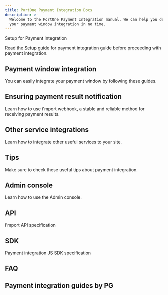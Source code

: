 ```yaml
---
title: PortOne Payment Integration Docs
description: >-
  Welcome to the PortOne Payment Integration manual. We can help you develop
  your payment window integration in no time.
---
```



<Hint style="info">
  Setup for Payment Integration

  Read the [Setup](../ready/readme) guide for payment integration guide before proceeding with payment integration.
</Hint>

## Payment window integration

You can easily integrate your payment window by following these guides.

<ContentRef slug="/en/auth/guide/readme" />

<ContentRef slug="/en/auth/guide-1/readme" />

<ContentRef slug="/en/auth/guide-2/readme" />

## Ensuring payment result notification

Learn how to use i'mport webhook, a stable and reliable method for receiving payment results.

<ContentRef slug="/en/result/webhook" />

## Other service integrations

Learn how to integrate other useful services to your site.

<ContentRef slug="/en/etc/phone/readme" />

<ContentRef slug="/en/etc/all/readme" />

<ContentRef slug="/en/etc/credit-auth/readme" />

<ContentRef slug="/en/etc/url" />

<ContentRef slug="/en/etc/budget" />

## Tips

Make sure to check these useful tips about payment integration.

<ContentRef slug="/en/tips/tax" />

<ContentRef slug="/en/tips/chk" />

<ContentRef slug="/en/tips/confirm-process" />

<ContentRef slug="/en/tips/flow" />

<ContentRef slug="/en/tips/agency-and-tier" />

<ContentRef slug="/en/tips/billing-key-issuance-by-pg" />

<ContentRef slug="/en/tips/bank-codes-by-pg" />

## Admin console

Learn how to use the Admin console.

<ContentRef slug="/en/console/pg" />

## API

i'mport API specification

<ContentRef slug="/en/api/rest-api-access-token" />

## SDK

Payment integration JS SDK specification

<ContentRef slug="/en/sdk/javascript-sdk/readme" />

## FAQ

<ContentRef slug="/en/faq/undefined" />

## **Payment integration guides by PG**

<ContentRef slug="/en/payment-integration-by-pg/payment-gateways/readme" />

<ContentRef slug="/en/payment-integration-by-pg/simple/readme" />
